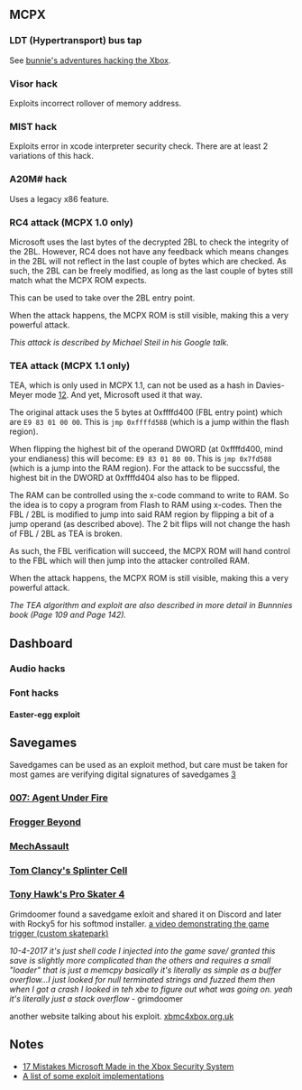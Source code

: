 == MCPX ==

=== LDT (Hypertransport) bus tap ===

See [http://www.xenatera.com/bunnie/proj/anatak/xboxmod.html#ldt bunnie's adventures hacking the Xbox].

=== Visor hack ===

Exploits incorrect rollover of memory address.

=== MIST hack ===

Exploits error in xcode interpreter security check.
There are at least 2 variations of this hack.

=== A20M# hack ===

Uses a legacy x86 feature.

=== RC4 attack (MCPX 1.0 only) ===

Microsoft uses the last bytes of the decrypted 2BL to check the integrity of the 2BL.
However, RC4 does not have any feedback which means changes in the 2BL will not reflect in the last couple of bytes which are checked.
As such, the 2BL can be freely modified, as long as the last couple of bytes still match what the MCPX ROM expects.

This can be used to take over the 2BL entry point.

When the attack happens, the MCPX ROM is still visible, making this a very powerful attack.

''This attack is described by Michael Steil in his Google talk.''

=== TEA attack (MCPX 1.1 only) ===

TEA, which is only used in MCPX 1.1, can not be used as a hash in Davies-Meyer mode [http://www.tayloredge.com/reference/Mathematics/VRAndem.pdf][https://www.schneier.com/academic/paperfiles/paper-key-schedule.pdf]. And yet, Microsoft used it that way.

The original attack uses the 5 bytes at 0xffffd400 (FBL entry point) which are <code>E9 83 01 00 00</code>.
This is <code>jmp 0xffffd588</code> (which is a jump within the flash region).

When flipping the highest bit of the operand DWORD (at 0xffffd400, mind your endianess) this will become: <code>E9 83 01 80 00</code>.
This is <code>jmp 0x7fd588</code> (which is a jump into the RAM region).
For the attack to be succssful, the highest bit in the DWORD at 0xffffd404 also has to be flipped.

The RAM can be controlled using the x-code command to write to RAM.
So the idea is to copy a program from Flash to RAM using x-codes.
Then the FBL / 2BL is modified to jump into said RAM region by flipping a bit of a jump operand (as described above).
The 2 bit flips will not change the hash of FBL / 2BL as TEA is broken.

As such, the FBL verification will succeed, the MCPX ROM will hand control to the FBL which will then jump into the attacker controlled RAM.

When the attack happens, the MCPX ROM is still visible, making this a very powerful attack.

''The TEA algorithm and exploit are also described in more detail in Bunnnies book (Page 109 and Page 142).''

== Dashboard ==

=== Audio hacks ===
=== Font hacks ===

==== Easter-egg exploit ====

== Savegames ==
Savedgames can be used as an exploit method, but care must be taken for most games are verifying digital signatures of savedgames {{citation needed}} [http://bunniefoo.com/nostarch/HackingTheXbox_Free.pdf]
=== [[007: Agent Under Fire]] ===
=== [[Frogger Beyond]] ===
=== [[MechAssault]] ===
=== [[Tom Clancy's Splinter Cell]] ===
=== [[Tony Hawk's Pro Skater 4]] ===
Grimdoomer found a savedgame exloit and shared it on Discord and later with Rocky5 for his softmod installer.
[https://drive.google.com/file/d/0B9WVULxHOmNkQVBCMHMtVGhqVVU/view a video demonstrating the game trigger (custom skatepark)]

''10-4-2017 it's just shell code I injected into the game save/ granted this save is slightly more complicated than the others and requires a small "loader" that is just a memcpy basically it's literally as simple as a buffer overflow...I just looked for null terminated strings and fuzzed them then when I got a crash I looked in teh xbe to figure out what was going on. yeah it's literally just a stack overflow'' - grimdoomer

another website talking about his exploit.
[https://www.xbmc4xbox.org.uk/forum/viewtopic.php?t=7310 xbmc4xbox.org.uk]

== Notes ==

* [https://events.ccc.de/congress/2005/fahrplan/attachments/591-paper_xbox.pdf 17 Mistakes Microsoft Made in the Xbox Security System]
* [http://toogam.bespin.org/xboxmod/site/xbehacks.htm A list of some exploit implementations]